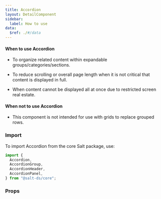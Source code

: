 ```yaml
---
title: Accordion
layout: DetailComponent
sidebar:
  label: How to use
data:
  $ref: ./#/data
---
```


#### When to use Accordion

- To organize related content within expandable groups/categories/sections.

- To reduce scrolling or overall page length when it is not critical that content is displayed in full.

- When content cannot be displayed all at once due to restricted screen real estate.

#### When not to use Accordion

- This component is not intended for use with grids to replace grouped rows.

### Import

To import Accordion from the core Salt package, use:

```js
import {
  Accordion,
  AccordionGroup,
  AccordionHeader,
  AccordionPanel,
} from "@salt-ds/core";
```

### Props

<PropsTable componentName="Accordion" />
